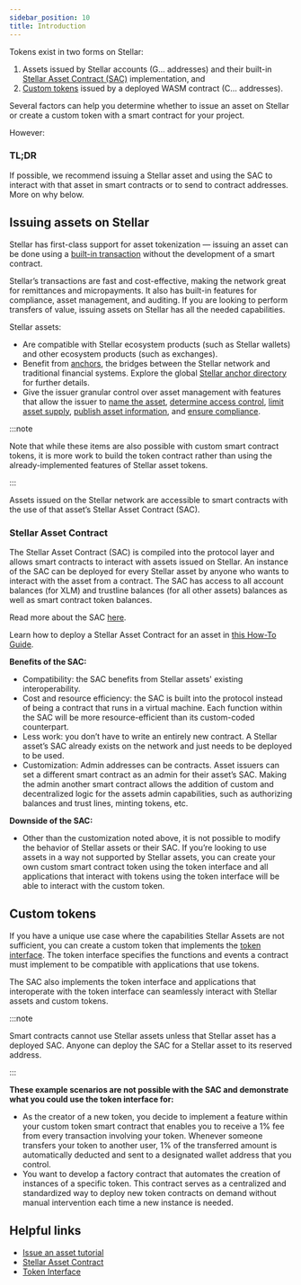 ```yaml
---
sidebar_position: 10
title: Introduction
---
```


Tokens exist in two forms on Stellar:

1. Assets issued by Stellar accounts (G... addresses) and their built-in [Stellar Asset Contract (SAC)](./stellar-asset-contract.mdx) implementation, and
2. [Custom tokens](./token-interface.mdx) issued by a deployed WASM contract (C... addresses).

Several factors can help you determine whether to issue an asset on Stellar or create a custom token with a smart contract for your project.

However:

### TL;DR

If possible, we recommend issuing a Stellar asset and using the SAC to interact with that asset in smart contracts or to send to contract addresses. More on why below.

## Issuing assets on Stellar

Stellar has first-class support for asset tokenization — issuing an asset can be done using a [built-in transaction](https://developers.stellar.org/docs) without the development of a smart contract.

Stellar’s transactions are fast and cost-effective, making the network great for remittances and micropayments. It also has built-in features for compliance, asset management, and auditing. If you are looking to perform transfers of value, issuing assets on Stellar has all the needed capabilities.

Stellar assets:

- Are compatible with Stellar ecosystem products (such as Stellar wallets) and other ecosystem products (such as exchanges).
- Benefit from [anchors](../../learn/fundamentals/anchors.mdx), the bridges between the Stellar network and traditional financial systems. Explore the global [Stellar anchor directory](https://anchors.stellar.org/) for further details.
- Give the issuer granular control over asset management with features that allow the issuer to [name the asset](../../issuing-assets/control-asset-access.mdx#naming-an-asset), [determine access control](../../issuing-assets/control-asset-access.mdx#controlling-access-to-an-asset-with-flags), [limit asset supply](../../issuing-assets/control-asset-access.mdx#limiting-the-supply-of-an-asset), [publish asset information](../../issuing-assets/publishing-asset-info.mdx), and [ensure compliance](../../issuing-assets/anatomy-of-an-asset.mdx#compliance).

:::note

Note that while these items are also possible with custom smart contract tokens, it is more work to build the token contract rather than using the already-implemented features of Stellar asset tokens.

:::

Assets issued on the Stellar network are accessible to smart contracts with the use of that asset’s Stellar Asset Contract (SAC).

### Stellar Asset Contract

The Stellar Asset Contract (SAC) is compiled into the protocol layer and allows smart contracts to interact with assets issued on Stellar. An instance of the SAC can be deployed for every Stellar asset by anyone who wants to interact with the asset from a contract. The SAC has access to all account balances (for XLM) and trustline balances (for all other assets) balances as well as smart contract token balances.

Read more about the SAC [here](./stellar-asset-contract.mdx).

Learn how to deploy a Stellar Asset Contract for an asset in [this How-To Guide](../../smart-contracts/guides/cli/deploy-stellar-asset-contract.mdx).

**Benefits of the SAC:**

- Compatibility: the SAC benefits from Stellar assets' existing interoperability.
- Cost and resource efficiency: the SAC is built into the protocol instead of being a contract that runs in a virtual machine. Each function within the SAC will be more resource-efficient than its custom-coded counterpart.
- Less work: you don’t have to write an entirely new contract. A Stellar asset’s SAC already exists on the network and just needs to be deployed to be used.
- Customization: Admin addresses can be contracts. Asset issuers can set a different smart contract as an admin for their asset’s SAC. Making the admin another smart contract allows the addition of custom and decentralized logic for the assets admin capabilities, such as authorizing balances and trust lines, minting tokens, etc.

**Downside of the SAC:**

- Other than the customization noted above, it is not possible to modify the behavior of Stellar assets or their SAC. If you’re looking to use assets in a way not supported by Stellar assets, you can create your own custom smart contract token using the token interface and all applications that interact with tokens using the token interface will be able to interact with the custom token.

## Custom tokens

If you have a unique use case where the capabilities Stellar Assets are not sufficient, you can create a custom token that implements the [token interface](./token-interface.mdx). The token interface specifies the functions and events a contract must implement to be compatible with applications that use tokens.

The SAC also implements the token interface and applications that interoperate with the token interface can seamlessly interact with Stellar assets and custom tokens.

:::note

Smart contracts cannot use Stellar assets unless that Stellar asset has a deployed SAC. Anyone can deploy the SAC for a Stellar asset to its reserved address.

:::

**These example scenarios are not possible with the SAC and demonstrate what you could use the token interface for:**

- As the creator of a new token, you decide to implement a feature within your custom token smart contract that enables you to receive a 1% fee from every transaction involving your token. Whenever someone transfers your token to another user, 1% of the transferred amount is automatically deducted and sent to a designated wallet address that you control.
- You want to develop a factory contract that automates the creation of instances of a specific token. This contract serves as a centralized and standardized way to deploy new token contracts on demand without manual intervention each time a new instance is needed.

## Helpful links

- [Issue an asset tutorial](../../issuing-assets/how-to-issue-an-asset.mdx)
- [Stellar Asset Contract](./stellar-asset-contract.mdx)
- [Token Interface](./token-interface.mdx)
